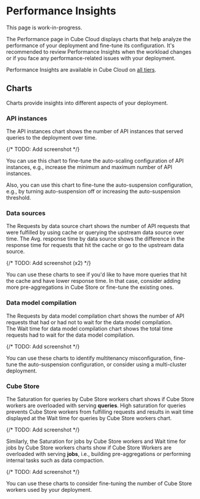 # Performance Insights

<WarningBox>

This page is work-in-progress.

</WarningBox>

The&nbsp;<Btn>Performance</Btn> page in Cube Cloud displays charts that help
analyze the performance of your deployment and fine-tune its configuration.
It's recommended to review Performance Insights when the workload changes
or if you face any performance-related issues with your deployment.

<SuccessBox>

Performance Insights are available in Cube Cloud on
[all tiers](https://cube.dev/pricing).

</SuccessBox>

## Charts

Charts provide insights into different aspects of your deployment.

### API instances

The&nbsp;<Btn>API instances</Btn> chart shows the number of API instances
that served queries to the deployment over time.

{/* TODO: Add screenshot */}

You can use this chart to fine-tune the auto-scaling configuration of API
instances, e.g., increase the minimum and maximum number of API instances. 

Also, you can use this chart to fine-tune the auto-suspension configuration,
e.g., by turning auto-suspension off or increasing the auto-suspension
threshold.

### Data sources

The&nbsp;<Btn>Requests by data source</Btn> chart shows the number of API
requests that were fulfilled by using cache or querying the upstream data
source over time. The&nbsp;<Btn>Avg. response time by data source</Btn>
shows the difference in the response time for
requests that hit the cache or go to the upstream data source.

{/* TODO: Add screenshot (x2) */}

You can use these charts to see if you'd like to have more queries that hit
the cache and have lower response time. In that case, consider adding more
pre-aggregations in Cube Store or fine-tune the existing ones.

### Data model compilation

The&nbsp;<Btn>Requests by data model compilation</Btn> chart shows the
number of API requests that had or had not to wait for the data model
compilation. The&nbsp;<Btn>Wait time for data model compilation</Btn> chart
shows the total time requests had to wait for the data model compilation.

{/* TODO: Add screenshot */}

You can use these charts to identify multitenancy misconfiguration,
fine-tune the auto-suspension configuration, or consider using a
multi-cluster deployment.

### Cube Store

The&nbsp;<Btn>Saturation for queries by Cube Store workers</Btn> chart
shows if Cube Store workers are overloaded with serving **queries**. High
saturation for queries prevents Cube Store workers from fulfilling requests
and results in wait time displayed at the&nbsp;<Btn>Wait time for queries
by Cube Store workers</Btn> chart.

{/* TODO: Add screenshot */}

Similarly, the&nbsp;<Btn>Saturation for jobs by Cube Store workers</Btn>
and <Btn>Wait time for jobs by Cube Store workers</Btn> charts show if
Cube Store Workers are overloaded with serving **jobs**, i.e., building
pre-aggregations or performing internal tasks such as data compaction.

{/* TODO: Add screenshot */}

You can use these charts to consider fine-tuning the number of Cube Store
workers used by your deployment.